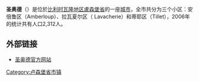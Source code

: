 {{Unreferenced|time=2018-08-13T05:08:25+00:00}}
{{Infobox settlement
|official_name          = 圣奥德
|native_name            =  {{Lang|fr|Sainte-Ode}}
|nickname               = 
|motto                  = 
|image_skyline          = Saint-Ode (Lavacherie) JPG00.jpg
|imagesize              = 300px
|image_caption          = 
|image_flag             = 
|image_seal             = 
|image_shield           = 
|image_map              = 
|mapsize                = 
|map_caption            = 圣奥德位置图
|pushpin_map            = Belgium
|pushpin_mapsize        =300
|subdivision_type       = 國家
|subdivision_name       = {{LUX}}
|subdivision_type1      = 省份
|subdivision_name1      = [[卢森堡省|卢森堡省]]
|subdivision_type2      = 
|subdivision_name2      = 
|government_type        = 
|leader_title           = 市长
|leader_name            = 雅各·皮埃尔（Jacques Pierre）
|leader_title1          =  <!-- for places with, say, both a mayor and a city manager -->
|leader_name1           = 
|leader_title2          =
|leader_name2           =
|leader_title3          =
|leader_name3           = 
|established_title      =  <!-- Settled -->
|established_date       = 
|established_title2     =  <!-- Incorporated (town) -->
|established_date2      = 
|established_title3     =  <!-- Incorporated (city) -->
|established_date3      = 
|area_magnitude         = 
|area_total_km2             = 97.87
|area_total_sq_mi        = 
|area_land_km2              = 
|area_land_sq_mi         = 
|area_water_km2             = 
|area_water_sq_mi        = 
|area_water_percent     = 
|area_urban_km2             = 
|area_urban_sq_mi        = 
|area_metro_km2             = 
|area_metro_sq_mi        = 
|population_as_of       = 2006年
|population_note        = 
|population_total       = 2312
|population_density_km2     = 
|population_density_sq_mi = 
|population_metro       =
|population_density_metro_km2 =
|population_density_metro_sq_mi =
|population_urban       = 
|population_density_urban_km2 =
|population_density_urban_mi2 =
|timezone               = 中部欧洲时区
|utc_offset             = +1
|timezone_DST           = 
|utc_offset_DST         = 
|latd=50 |latm=02 |lats= |latNS=N
|longd=05 |longm=32 |longs= |longEW=E
|elevation_m              = 
|elevation_ft           = 
|postal_code_type       =  <!-- enter ZIP code, Postcode, Post code, Postal code... -->
|postal_code            =6680-6681
|area_code              =
|website                = [http://www.sainte-ode.be/ www.sainte-ode.be]
|footnotes              = 
}}
'''圣奥德'''（{{lang-fr|Sainte-Ode}}）是位於[[比利时|比利时]][[瓦隆|瓦隆地区]][[盧森堡省|盧森堡省]]的一座[[城市|城市]]，全市共分为三个小区：安倍鲁区（Amberloup）、拉瓦夏尔区（ Lavacherie）和蒂耶区（Tillet），2006年的统计共有人口2,312人。

== 外部链接 ==
*[http://www.sainte-ode.be/ 圣奥德官方网站] {{Wayback|url=http://www.sainte-ode.be/ |date=20201218063351 }}

{{卢森堡省市区}}


{{DEFAULTSORT:Sainte Ode}}

[[Category:卢森堡省市镇|Category:卢森堡省市镇]]